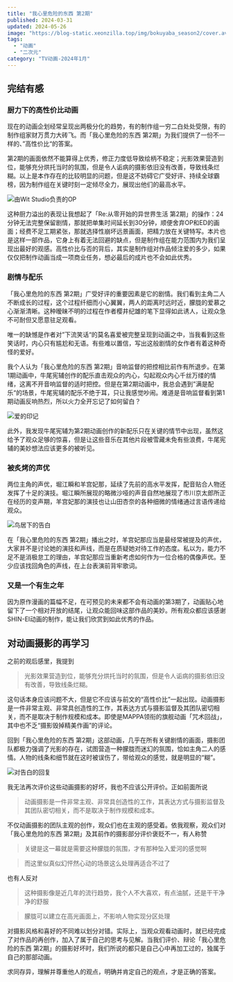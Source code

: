 ```yaml
---
title: "我心里危险的东西 第2期"
published: 2024-03-31
updated: 2024-05-26
image: "https://blog-static.xeonzilla.top/img/bokuyaba_season2/cover.avif"
tags:
  - "动画"
  - "二次元"
category: "TV动画-2024年1月"
---
```


## 完结有感
### 厨力下的高性价比动画
现在的动画企划经常呈现出两极分化的趋势，有的制作组一穷二白处处受限，有的制作组家财万贯力大砖飞。而「我心里危险的东西 第2期」为我们提供了一份不一样的、”高性价比“的答案。

第2期的画面依然不能算得上优秀，修正力度低导致绘柄不稳定；光影效果营造到位，能够充分烘托当时的氛围，但是令人诟病的摄影依旧没有改善，导致线条烂糊。以上是本作存在的比较明显的问题，但是这不妨碍它广受好评、持续全球霸榜，因为制作组在关键时刻一定倾尽全力，展现出他们的最高水平。

<Image src="https://blog-static.xeonzilla.top/img/bokuyaba_season2/01.avif" alt="由Wit Studio负责的OP" format="avif" quality="high" inferSize />

这种厨力溢出的表现让我想起了「Re:从零开始的异世界生活 第2期」的操作：24分钟无法完整保留剧情，那就把单集时间延长到30分钟，顺便舍弃OP和ED的画面；经费不足工期紧张，那就选择性崩坏远景画面，把精力放在关键特写。本片也是这样一部作品，它身上有着无法回避的缺点，但是制作组在能力范围内为我们呈现出最好的观感。高性价比与否的背后，其实是制作组对作品倾注爱的多少，如果仅仅把制作动画当成一项商业任务，想必最后的成片也不会如此优秀。

### 剧情与配乐
「我心里危险的东西 第2期」广受好评的重要因素是它的剧情。我们看到主角二人不断成长的过程，这个过程纤细而小心翼翼，两人的距离时远时近，朦胧的爱慕之心渐渐清晰。这种暧昧不明的过程在作者樱井纪雄的笔下显得如此诱人，让观众急不可耐但又愿意驻足观看。

唯一的缺憾是作者对”下流笑话“的莫名喜爱被完整呈现到动画之中，当我看到这些笑话时，内心只有尴尬和无语。有些难以置信，写出这般剧情的女作者有着这种奇怪的爱好。

我个人认为「我心里危险的东西 第2期」音响监督的把控相比前作有所退步。在第1期动画中，牛尾宪辅创作的配乐直击观众的内心，勾起观众内心千丝万缕的情绪，这离不开音响监督的适时把控。但是在第2期动画中，我总会遇到”满是配乐“的场景，牛尾宪辅的配乐不绝于耳，只让我感觉吵闹。难道是音响监督看到第1期动画反响热烈，所以火力全开忘记了如何留白？

<Image src="https://blog-static.xeonzilla.top/img/bokuyaba_season2/02.avif" alt="爱的印记" format="avif" quality="high" inferSize />

此外，我发现牛尾宪辅为第2期动画创作的新配乐只在关键的情节中出现，虽然这给予了观众足够的惊喜，但是让这些音乐在其他片段被雪藏未免有些浪费，牛尾宪辅的美妙想法应该更多的被听见。

### 被炙烤的声优
两位主角的声优，堀江瞬和羊宫妃那，延续了先前的高水平发挥，配音贴合人物还发挥了十足的演技。堀江瞬所展现的略微沙哑的声音自然地展现了市川京太郎所正在经历的变声期，羊宫妃那的演技也让山田杏奈的各种细微的情绪通过言语传递给观众。

<Image src="https://blog-static.xeonzilla.top/img/bokuyaba_season2/03.avif" alt="鸟居下的告白" format="avif" quality="high" inferSize />

在「我心里危险的东西 第2期」播出之时，羊宫妃那应当是最经常被提及的声优，大家并不是讨论她的演技和声线，而是在质疑她对待工作的态度。私以为，能力不足不是消极怠工的理由，羊宫妃那应当重新考虑如何作为一位合格的偶像声优。至少应该找回角色的声线，在上台表演前背牢歌词。

### 又是一个有生之年
因为原作漫画的篇幅不足，在可预见的未来都不会有动画的第3期了，动画贴心地留下了一个相对开放的结尾，让观众能回味这部作品的美妙。所有观众都应该感谢SHIN-EI动画的制作，能让我们欣赏到如此优秀的作品。

## 对动画摄影的再学习
之前的观后感里，我提到
>光影效果营造到位，能够充分烘托当时的氛围，但是令人诟病的摄影依旧没有改善，导致线条烂糊。

这句话本身应该问题不大，但是它不应该与前文的“高性价比”一起出现。动画摄影是一件非常主观、非常具创造性的工作，其表达方式与摄影监督及其团队密切相关，而不是取决于制作规模和成本。即使是MAPPA领衔的旗舰动画「咒术回战」，其中也不乏“摄影毁掉精美作画”的评论。

回到「我心里危险的东西 第2期」这部动画，几乎在所有关键剧情的画面，摄影团队都极力强调了光影的存在，试图营造一种朦胧而迷幻的氛围，恰如主角二人的感情。人物的线条和细节就在这时被误伤了，带给观众的感觉，就是明显的“糊”。

<Image src="https://blog-static.xeonzilla.top/img/bokuyaba_season2/04.avif" alt="对告白的回复" format="avif" quality="high" inferSize />

我无法再次评价这些动画摄影的好坏，我也不应该公开评价。正如前面所说
>动画摄影是一件非常主观、非常具创造性的工作，其表达方式与摄影监督及其团队密切相关，而不是取决于制作规模和成本。

不仅动画摄影的团队主观的创作，观众们也在主观的感受着。依我观察，观众们对「我心里危险的东西 第2期」及其前作的摄影部分评价褒贬不一，有人称赞
>关键是这一幕就是需要这种朦胧的氛围，才有那种坠入爱河的感觉啊

>而这里似真似幻怦然心动的场景这么处理再适合不过了

也有人反对
>这种摄影像是近几年的流行趋势，我个人不大喜欢，有点油腻，还是干干净净的舒服

>朦胧可以建立在高光画面上，不影响人物实现分区处理

对摄影风格和喜好的不同难以划分对错。实际上，当观众观看动画时，就已经完成了对作品的再创作，加入了属于自己的思考与见解。当我们评价、辩论「我心里危险的东西 第2期」的摄影好坏时，我们所说的都只是自己心中再加工过的，独属于自己的那部动画。

求同存异，理解并尊重他人的观点，明确并肯定自己的观点，才是正确的答案。
